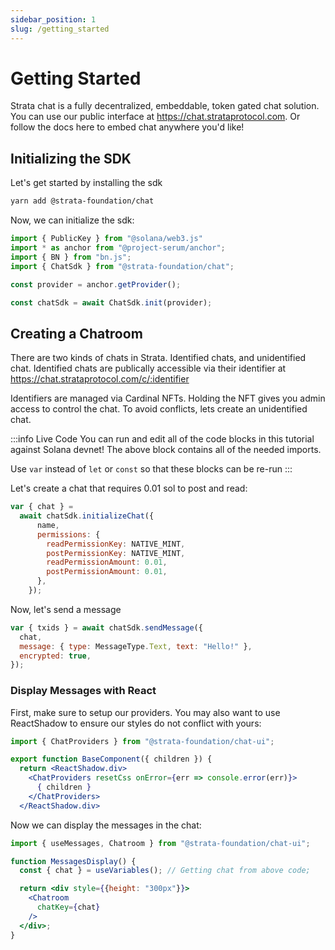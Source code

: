 ```yaml
---
sidebar_position: 1
slug: /getting_started
---
```


# Getting Started

Strata chat is a fully decentralized, embeddable, token gated chat solution. You can use our public interface
at https://chat.strataprotocol.com. Or follow the docs here to embed chat anywhere you'd like!

## Initializing the SDK

Let's get started by installing the sdk

```bash
yarn add @strata-foundation/chat
```

Now, we can initialize the sdk:

```jsx
import { PublicKey } from "@solana/web3.js"
import * as anchor from "@project-serum/anchor";
import { BN } from "bn.js";
import { ChatSdk } from "@strata-foundation/chat";

const provider = anchor.getProvider();

const chatSdk = await ChatSdk.init(provider);
```

## Creating a Chatroom

There are two kinds of chats in Strata. Identified chats, and unidentified chat. Identified chats are publically accessible via their identifier
at https://chat.strataprotocol.com/c/:identifier

Identifiers are managed via Cardinal NFTs. Holding the NFT gives you admin access to control the chat. To avoid conflicts,
lets create an unidentified chat.

:::info Live Code
You can run and edit all of the code blocks in this tutorial against Solana devnet! The above block contains all of the needed imports.

Use `var` instead of `let` or `const` so that these blocks can be re-run
:::

Let's create a chat that requires 0.01 sol to post and read:


```jsx async name=create_chat
var { chat } =
  await chatSdk.initializeChat({
      name,
      permissions: {
        readPermissionKey: NATIVE_MINT,
        postPermissionKey: NATIVE_MINT,
        readPermissionAmount: 0.01,
        postPermissionAmount: 0.01,
      },
    });
```

Now, let's send a message

```jsx async name=send deps=create_chat
var { txids } = await chatSdk.sendMessage({
  chat,
  message: { type: MessageType.Text, text: "Hello!" },
  encrypted: true,
});
```

### Display Messages with React

First, make sure to setup our providers. You may also want to use ReactShadow to ensure
our styles do not conflict with yours:

```jsx
import { ChatProviders } from "@strata-foundation/chat-ui";

export function BaseComponent({ children }) {
  return <ReactShadow.div>
    <ChatProviders resetCss onError={err => console.error(err)}>
      { children }
    </ChatProviders>
  </ReactShadow.div>
```


Now we can display the messages in the chat:
```js
import { useMessages, Chatroom } from "@strata-foundation/chat-ui";
```
```jsx live
function MessagesDisplay() {
  const { chat } = useVariables(); // Getting chat from above code;

  return <div style={{height: "300px"}}>
    <Chatroom
      chatKey={chat}
    />
  </div>;
}
```
